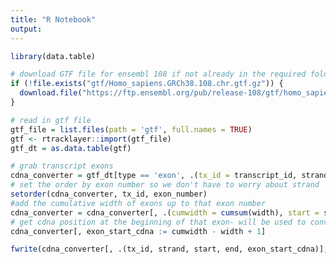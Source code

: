 ```yaml
---
title: "R Notebook"
output: 
---
```


```r
library(data.table)

# download GTF file for ensembl 108 if not already in the required folder
if (!file.exists("gtf/Homo_sapiens.GRCh38.108.chr.gtf.gz")) {
  download.file("https://ftp.ensembl.org/pub/release-108/gtf/homo_sapiens/Homo_sapiens.GRCh38.108.chr.gtf.gz", "gtf/Homo_sapiens.GRCh38.108.chr.gtf.gz")
}
```


```r
# read in gtf file
gtf_file = list.files(path = 'gtf', full.names = TRUE)
gtf <- rtracklayer::import(gtf_file)
gtf_dt = as.data.table(gtf)

# grab transcript exons
cdna_converter = gtf_dt[type == 'exon', .(tx_id = transcript_id, strand, start, end, exon_number, width)]
# set the order by exon number so we don't have to worry about strand
setorder(cdna_converter, tx_id, exon_number)
#add the cumulative width of exons up to that exon number
cdna_converter = cdna_converter[, .(cumwidth = cumsum(width), start = start, end = end, width = width, exon_number = exon_number), by = .(tx_id,strand)]
# get cdna position at the beginning of that exon- will be used to convert!
cdna_converter[, exon_start_cdna := cumwidth - width + 1]

fwrite(cdna_converter[, .(tx_id, strand, start, end, exon_start_cdna)], 'converter/cdna_converter_ens108.csv.gz')
```








